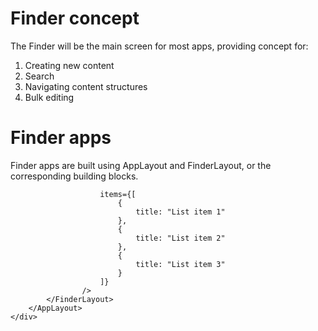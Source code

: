 
<Meta title="Finder/Finder" />

# Finder concept

The Finder will be the main screen for most apps, providing concept for:

1. Creating new content
2. Search
3. Navigating content structures
3. Bulk editing

# Finder apps

Finder apps are built using AppLayout and FinderLayout, or the corresponding building blocks.

<Canvas>
    <div style={{position: "relative", minHeight: "480px"}}>
        <AppLayout 
            app={{
            title: "App",
            search: {
                placeholder: "Søk i app"
            },
            primaryAction: {
                title: "Create"
            },
            menu: [
                    {
                        title: "Section"
                    },
                    {
                        title: "Section"
                    },
                    {
                        title: "Section"
                    }
                ]
            }}
            search={{
                expanded: false,
            }}
            sidebar={{
                expanded: true
            }}
        >
            <FinderLayout 
                parents={[
                    {
                        title: "App"
                    },
                    {
                        title: "Section"
                    }
                ]}
                title="Title">
                    <ListView 
                    
                        items={[
                            {
                                title: "List item 1"
                            },
                            {
                                title: "List item 2"
                            },
                            {
                                title: "List item 3"
                            }
                        ]}
                    />
            </FinderLayout>
        </AppLayout>
    </div>
</Canvas>